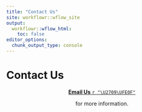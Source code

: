 ```yaml
---
title: "Contact Us"
site: workflowr::wflow_site
output:
  workflowr::wflow_html:
    toc: false
editor_options:
  chunk_output_type: console
---
```

 
<div class="main-content">
<div class="hero-section">
<h1>Contact Us</h1>
</div>

<div class="about-section">
<span style = "text-align: center"><p>[**Email Us** `r "\U2709\UFE0F"`](mailto:david.maximous@nhs.net;thomas.oneil@sydney.edu.au;marteka@benevolenthealth.co.uk)</p></span>
<span style = "text-align: center">for more information.</span>

</div>
 